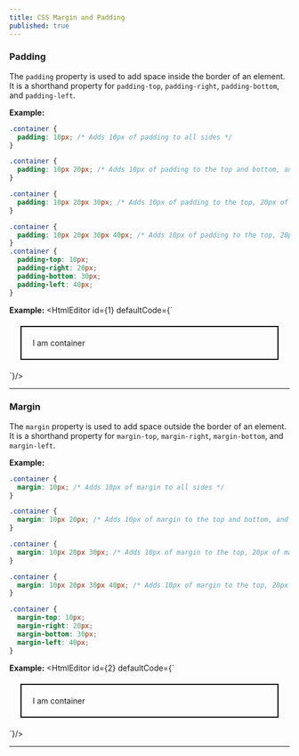 ```yaml
---
title: CSS Margin and Padding
published: true
---
```


### Padding 

The `padding` property is used to add space inside the border of an element. It is a shorthand property for `padding-top`, `padding-right`, `padding-bottom`, and `padding-left`.

**Example:**

```css
.container {
  padding: 10px; /* Adds 10px of padding to all sides */
}

.container {
  padding: 10px 20px; /* Adds 10px of padding to the top and bottom, and 20px of padding to the left and right */
}

.container {
  padding: 10px 20px 30px; /* Adds 10px of padding to the top, 20px of padding to the right, and 30px of padding to the bottom */
}

.container {
  padding: 10px 20px 30px 40px; /* Adds 10px of padding to the top, 20px of padding to the right, 30px of padding to the bottom, and 40px of padding to the left */
}
.container {
  padding-top: 10px;
  padding-right: 20px;
  padding-bottom: 30px;
  padding-left: 40px;
} 
```

**Example:**
<HtmlEditor id={1} defaultCode={`<html>
  <head>
    <style>
      .container {
        padding: 20px;
        border: 2px solid black;
      }
    </style>
  </head>
  <body>
    <div class="container">
      I am container
    </div>
  </body>
</html>
`}/>

---

### Margin

The `margin` property is used to add space outside the border of an element. It is a shorthand property for `margin-top`, `margin-right`, `margin-bottom`, and `margin-left`.

**Example:**

```css
.container {
  margin: 10px; /* Adds 10px of margin to all sides */
}

.container {
  margin: 10px 20px; /* Adds 10px of margin to the top and bottom, and 20px of margin to the left and right */
}

.container {
  margin: 10px 20px 30px; /* Adds 10px of margin to the top, 20px of margin to the right, and 30px of margin to the bottom */
}

.container {
  margin: 10px 20px 30px 40px; /* Adds 10px of margin to the top, 20px of margin to the right, 30px of margin to the bottom, and 40px of margin to the left */
} 

.container {
  margin-top: 10px;
  margin-right: 20px;
  margin-bottom: 30px;
  margin-left: 40px;
}
```

**Example:**
<HtmlEditor id={2} defaultCode={`<html>
  <head>
    <style>
      .container {
        margin: 20px;
        border: 2px solid black;
      }
    </style>
  </head>
  <body>
    <div class="container">
      I am container
    </div>
  </body>
</html>
`}/>

---